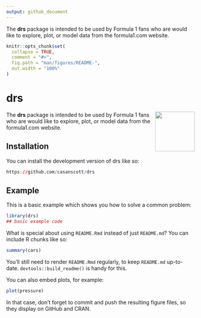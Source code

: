 ```yaml
---
output: github_document
---
```


The **drs** package is intended to be used by Formula 1 fans who are would like to explore, plot, or model data from the formula1.com website. 

```r
knitr::opts_chunk$set(
  collapse = TRUE,
  comment = "#>",
  fig.path = "man/figures/README-",
  out.width = "100%"
)
```

# drs

<img src="man/figures/logo.png" align="right" height="106" alt="" />


The **drs** package is intended to be used by Formula 1 fans who are would like to explore, plot, or model data from the formula1.com website. 

## Installation

You can install the development version of drs like so:

``` r
https://github.com/casanscott/drs
```

## Example

This is a basic example which shows you how to solve a common problem:

```r
library(drs)
## basic example code
```

What is special about using `README.Rmd` instead of just `README.md`? You can include R chunks like so:

```r
summary(cars)
```

You'll still need to render `README.Rmd` regularly, to keep `README.md` up-to-date. `devtools::build_readme()` is handy for this.

You can also embed plots, for example:

```r
plot(pressure)
```

In that case, don't forget to commit and push the resulting figure files, so they display on GitHub and CRAN.
